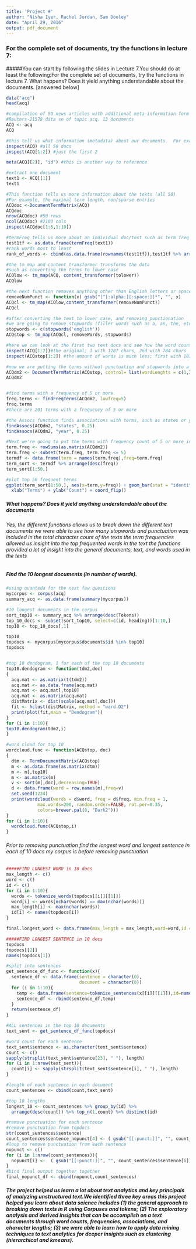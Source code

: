 ```yaml
---
title: 'Project #'
author: "Nisha Iyer, Rachel Jordan, Sam Dooley"
date: "April 29, 2016"
output: pdf_document
---
```


### For the complete set of documents, try the functions in lecture 7:

#####You can start by following the slides in Lecture 7.You should do at least the following:For the complete set of documents, try the functions in lecture 7. What happens? Does it yield anything understandable about the documents. [answered below]

```r
data("acq")
head(acq)

#compilation of 50 news articles with additional meta information form the 
#Reuters-21578 data se of topic acq. 13 documents
ACQ <- acq
ACQ

#this tell us what information (metadata) about our documents.  For example, how many chars are within each doc. 
inspect(ACQ) #all 50 docs
inspect(ACQ[1:2]) #just the first 2

meta(ACQ[[2]], "id") #this is another way to reference

#extract one document
text1 <- ACQ[[1]]
text1

#This function tells us more information about the texts (all 50)
#For example, the maximal term length, non/sparse entries 
ACQdoc <-DocumentTermMatrix(ACQ)
ACQdoc
nrow(ACQdoc) #50 rows
ncol(ACQdoc) #2103 cols
inspect(ACQdoc[1:6,1:10])

#termFreq tells us more about an individual doc/text such as term freq within the doc
test1tf <- as.data.frame(termFreq(text1))
#rank words most to least
rank_of_words <- cbind(as.data.frame(rownames(test1tf)),test1tf %>% arrange(desc(termFreq(text1))))

#the tm_map and content_transformer transforms the data 
#such as converting the terms to lower case
ACQlow <- tm_map(ACQ, content_transformer(tolower))
ACQlow

#the next function removes anything other than English letters or spaces 
removeNumPunct <- function(x) gsub("[^[:alpha:][:space:]]*", "", x)
ACQcl <- tm_map(ACQlow,content_transformer(removeNumPunct))
ACQcl

#after converting the text to lower case, and removing punctionation 
#we are going to remove stopwords (filler words such as a, an, the, etc.)
stopwords <- c(stopwords('english'))
ACQstop <- tm_map(ACQcl, removeWords, stopwords)

#here we can look at the first two text docs and see how the word count (char) differs
inspect(ACQ[1:2])#the original; 1 with 1287 chars, 2nd with 784 chars
inspect(ACQstop[1:2]) #the amount of words is much less; first with 1030 chars, second with 620 chars

#now we are putting the terms without punctuation and stopwords into a matrix
ACQdm2 <- DocumentTermMatrix(ACQstop, control= list(wordLenghts = c(1,Inf)))
ACQdm2


#find terms with a frequency of 5 or more
freq.terms <- findFreqTerms(ACQdm2, lowfreq=5)
freq.terms
#there are 201 terms with a frequency of 5 or more

#the Assocs function finds associations with terms, such as states or year
findAssocs(ACQdm2, "states", 0.25)
findAssocs(ACQdm2, "year", 0.25)

#Next we're going to put the terms with frequency count of 5 or more into a dataframe
term.freq <- rowSums(as.matrix(ACQdm2))
term.freq <- subset(term.freq, term.freq <= 5)
termdf <- data.frame(term = names(term.freq),freq=term.freq)
term_sort <- termdf %>% arrange(desc(freq))
term_sort[1:50,]

#plot top 50 frequent terms
ggplot(term_sort[1:50,], aes(x=term,y=freq)) + geom_bar(stat = "identity") + 
  xlab("Terms") + ylab("Count") + coord_flip()
```
##### What happens? Does it yield anything understandable about the documents 
###### Yes, the different functions allows us to break down the different text documents we were able to see how many stopwords and punctuation was included in the total character count of the texts the term frequencies allowed us insight into the top frequented words in the text the functions provided a lot of insight into the general documents, text, and words used in the texts

##### Find the 10 longest documents (in number of words).  
```r
#using quanteda for the next few questions
mycorpus <- corpus(acq)
summary_acq <- as.data.frame(summary(mycorpus))

#10 longest documents in the corpus
sort_top10 <- summary_acq %>% arrange(desc(Tokens))
top_10_docs <- subset(sort_top10, select=c(id, heading))[1:10,]
top10 <- top_10_docs[,1]

top10
topdocs <- mycorpus[mycorpus$documents$id %in% top10]
topdocs


#top 10 dendogram, 1 for each of the top 10 documents
top10.dendogram <- function(tdm2,doc)
{
  acq.mat <- as.matrix(t(tdm2))
  acq.mat <- as.data.frame(acq.mat)
  acq.mat <- acq.mat[,top10]
  acq.mat <- as.matrix(acq.mat)
  distMatrix <- dist(scale(acq.mat[,doc]))
  fit <- hclust(distMatrix, method = "ward.D2")
  print(plot(fit,main = "Dendogram"))
}
for (i in 1:10){
top10.dendogram(tdm2,i)
}

#word cloud for top 10
wordcloud.func <- function(ACQstop, doc)
{
  dtm <- TermDocumentMatrix(ACQstop)
  m <- as.data.frame(as.matrix(dtm))
  m <- m[,top10]
  m <- as.matrix(m)
  v <- sort(m[,doc],decreasing=TRUE)
  d <- data.frame(word = row.names(m),freq=v)
  set.seed(1234)
  print(wordcloud(words = d$word, freq = d$freq, min.freq = 1,
            max.words=200, random.order=FALSE, rot.per=0.35, 
            colors=brewer.pal(8, "Dark2")))
}
for (i in 1:10){
  wordcloud.func(ACQstop,i)
}
```

###### Prior to removing punctuation find the longest word and longest sentence in each of 10 docs my corpus is before removing punctuation

```r
#####FIND LONGEST WORD in 10 docs
max_length <- c()
word <- c()
id <- c()
for (i in 1:10){
  words <- tokenize_words(topdocs[[i]][[1]])
  word[i] <- words[nchar(words) == max(nchar(words))]
  max_length[i] <- max(nchar(words))
  id[i] <- names(topdocs[i])
}

final.longest_word <- data.frame(max_length = max_length,word=word,id = id)

#####FIND LONGEST SENTENCE in 10 docs
topdocs
topdocs[[2]]
names(topdocs[1])

#split into sentences
get_sentence_df_func <- function(x){
  sentence_df <- data.frame(sentence = character(0),
                            document = character(0))
  for (i in 1:10){
    temp <- data.frame(sentence=tokenize_sentences(x[[i]][[1]]),id=names(x[i]))
    sentence_df <- rbind(sentence_df,temp)
  }
  return(sentence_df)
}

#ALL sentences in the top 10 documents 
text_sent <- get_sentence_df_func(topdocs)

#word count for each sentence
text_sent$sentence <- as.character(text_sent$sentence)
count <- c()
sapply(strsplit(text_sent$sentence[23], " "), length)
for (i in 1:nrow(text_sent)){
  count[i] <- sapply(strsplit(text_sent$sentence[i], " "), length)
}

#length of each sentence in each document
count_sentences <- cbind(count,text_sent)

#top 10 lengths 
longest_10 <- count_sentences %>% group_by(id) %>% 
  arrange(desc(count)) %>% top_n(1,count) %>% distinct(id)

#remove punctuation for each sentence
#remove punctuation from topdocs
str(count_sentences$sentence)
count_sentences$sentence_nopunct[4] <- ( gsub("[[:punct:]]", "", count_sentences$sentence[4]) )
#loop to remove punctuation from each sentence
nopunct <- c()
for (i in 1:nrow(count_sentences)){
  nopunct[i] <-  ( gsub("[[:punct:]]", "", count_sentences$sentence[i]) )
}
#bind final output together together
final_nopunct_df <- cbind(nopunct,count_sentences)
```
##### The project helped us learn a lot about text analytics and key principals of analyzing unstructured text.We identified three key areas this project helped you learn about data science includes (1) the general approach to breaking down texts in R using Corpuses and tokens; (2) The exploratory analysis and derived insights that can be accomplish on a text documents through word counts, frequencies, associations, and character lengths; (3) we were able to learn how to apply data mining techniques to text analytics for deeper insights such as clustering (hierarchical and kmeans). 



